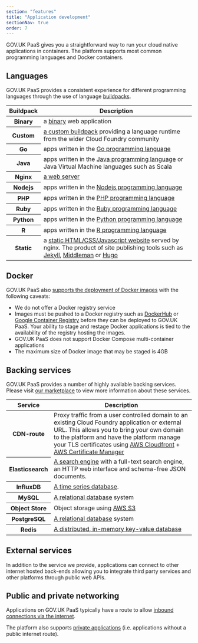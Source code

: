 ```yaml
---
section: "features"
title: "Application development"
sectionNav: true
order: 7
---
```


GOV.UK PaaS gives you a straightforward way to run your cloud native applications in containers. The platform supports most common programming languages and Docker containers.

## Languages

GOV.UK PaaS provides a consistent experience for different programming languages through the use of language [buildpacks](https://docs.cloudfoundry.org/buildpacks/).

<table className="govuk-table">
  <thead className="govuk-table__head">
    <tr className="govuk-table__row">
      <th scope="col" className="govuk-table__header">Buildpack</th>
      <th scope="col" className="govuk-table__header">Description</th>
    </tr>
  </thead>
  <tbody className="govuk-table__body">
    <tr className="govuk-table__row">
      <th scope="row" className="govuk-table__cell">Binary</th>
      <td className="govuk-table__cell">a <a href="https://docs.cloudfoundry.org/buildpacks/binary/index.html">binary</a> web application</td>
    </tr>
      <tr className="govuk-table__row">
      <th scope="row" className="govuk-table__cell">Custom</th>
    <td className="govuk-table__cell"><a href="https://docs.cloudfoundry.org/buildpacks/custom.html">a custom buildpack</a> providing a language runtime from the wider Cloud Foundry community</td>
    </tr>
    <tr className="govuk-table__row">
      <th scope="row" className="govuk-table__cell">Go</th>
      <td className="govuk-table__cell">apps written in the <a href="https://docs.cloudfoundry.org/buildpacks/go/index.html">Go programming language</a></td>
    </tr>
    <tr className="govuk-table__row">
      <th scope="row" className="govuk-table__cell">Java</th>
      <td className="govuk-table__cell">apps written in the <a href="https://docs.cloudfoundry.org/buildpacks/java/index.html">Java programming language</a> or Java Virtual Machine languages such as Scala</td>
    </tr>
    <tr className="govuk-table__row">
      <th scope="row" className="govuk-table__cell">Nginx</th>
      <td className="govuk-table__cell"><a href="https://docs.cloudfoundry.org/buildpacks/nginx/index.html">a web server</a></td>
    </tr>
    <tr className="govuk-table__row">
      <th scope="row" className="govuk-table__cell">Nodejs</th>
      <td className="govuk-table__cell">apps written in the <a href="https://docs.cloudfoundry.org/buildpacks/node/index.html">Nodejs programming language</a></td>
    </tr>
    <tr className="govuk-table__row">
      <th scope="row" className="govuk-table__cell">PHP</th>
      <td className="govuk-table__cell">apps written in the <a href="https://docs.cloudfoundry.org/buildpacks/php/index.html">PHP programming language</a></td>
    </tr>
    <tr className="govuk-table__row">
      <th scope="row" className="govuk-table__cell">Ruby</th>
      <td className="govuk-table__cell">apps written in the <a href="https://docs.cloudfoundry.org/buildpacks/ruby/index.html">Ruby programming language</a></td>
    </tr>
    <tr className="govuk-table__row">
      <th scope="row" className="govuk-table__cell">Python</th>
      <td className="govuk-table__cell">apps written in the <a href="https://docs.cloudfoundry.org/buildpacks/python/index.html">Python programming language</a></td>
    </tr>
    <tr className="govuk-table__row">
      <th scope="row" className="govuk-table__cell">R</th>
      <td className="govuk-table__cell">apps written in the <a href="https://docs.cloudfoundry.org/buildpacks/r/index.html">R programming language</a></td>
    </tr>
    <tr className="govuk-table__row">
      <th scope="row" className="govuk-table__cell">Static</th>
      <td className="govuk-table__cell">a <a href="https://docs.cloudfoundry.org/buildpacks/staticfile/index.html">static HTML/CSS/Javascript website</a> served by nginx. The product of site publishing tools such as <a href="https://jekyllrb.com/">Jekyll</a>, <a href="https://middlemanapp.com/">Middleman</a> or <a href="https://gohugo.io/">Hugo</a></td>
    </tr>
  </tbody>
</table>

## Docker

GOV.UK PaaS also [supports the deployment of Docker images](https://docs.cloud.service.gov.uk/deploying_apps.html#deploy-a-docker-image) with the following caveats:

-   We do not offer a Docker registry service
-   Images must be pushed to a Docker registry such as [DockerHub](https://hub.docker.com/) or [Google Container Registry](https://cloud.google.com/container-registry) before they can be deployed to GOV.UK PaaS. Your ability to stage and restage Docker applications is tied to the availability of the registry hosting the images.
-   GOV.UK PaaS does not support Docker Compose multi-container applications
-   The maximum size of Docker image that may be staged is 4GB

## Backing services

GOV.UK PaaS provides a number of highly available backing services. Please visit [our marketplace](https://admin.london.cloud.service.gov.uk/marketplace) to view more information about these services.

<table className="govuk-table">
  <thead className="govuk-table__head">
    <tr className="govuk-table__row">
      <th scope="col" className="govuk-table__header">Service</th>
      <th scope="col" className="govuk-table__header">Description</th>
    </tr>
  </thead>
  <tbody className="govuk-table__body">
    <tr className="govuk-table__row">
      <th scope="row" className="govuk-table__cell">CDN-route</th>
      <td className="govuk-table__cell">Proxy traffic from a user controlled domain to an existing Cloud Foundry application or external URL. This allows you to bring your own domain to the platform and have the platform manage your TLS certificates using <a href="https://aws.amazon.com/cloudfront/">AWS Cloudfront</a> + <a href="https://aws.amazon.com/certificate-manager/">AWS Certificate Manager</a></td>
    </tr>
    <tr className="govuk-table__row">
      <th scope="row" className="govuk-table__cell">Elasticsearch</th>
      <td className="govuk-table__cell"><a href="https://www.elastic.co/products/elasticsearch">A search engine</a> with a full-text search engine, an HTTP web interface and schema-free JSON documents.</td>
    </tr>
    <tr className="govuk-table__row">
      <th scope="row" className="govuk-table__cell">InfluxDB</th>
      <td className="govuk-table__cell"><a href="https://www.influxdata.com/products/">A time series database</a>.</td>
    </tr>
    <tr className="govuk-table__row">
      <th scope="row" className="govuk-table__cell">MySQL</th>
      <td className="govuk-table__cell"><a href="https://www.mysql.com/">A relational database</a> system</td>
    </tr>
    <tr className="govuk-table__row">
      <th scope="row" className="govuk-table__cell">Object Store</th>
      <td className="govuk-table__cell">Object storage using <a href="https://aws.amazon.com/s3/">AWS S3</a></td>
    </tr>
    <tr className="govuk-table__row">
      <th scope="row" className="govuk-table__cell">PostgreSQL</th>
      <td className="govuk-table__cell"><a href="https://www.postgresql.org/">A relational database</a> system</td>
    </tr>
    <tr className="govuk-table__row">
      <th scope="row" className="govuk-table__cell">Redis</th>
      <td className="govuk-table__cell"><a href="https://redis.io/">A distributed, in-memory key-value database</a></td>
    </tr>
  </tbody>
</table>

## External services

In addition to the service we provide, applications can connect to other internet hosted back-ends allowing you to integrate third party services and other platforms through public web APIs.

## Public and private networking

Applications on GOV.UK PaaS typically have a route to allow [inbound connections via the internet](https://docs.cloud.service.gov.uk/deploying_apps.html#deploying-public-apps).

The platform also supports [private applications](https://docs.cloud.service.gov.uk/deploying_apps.html#deploying-private-apps) (i.e. applications without a public internet route).
